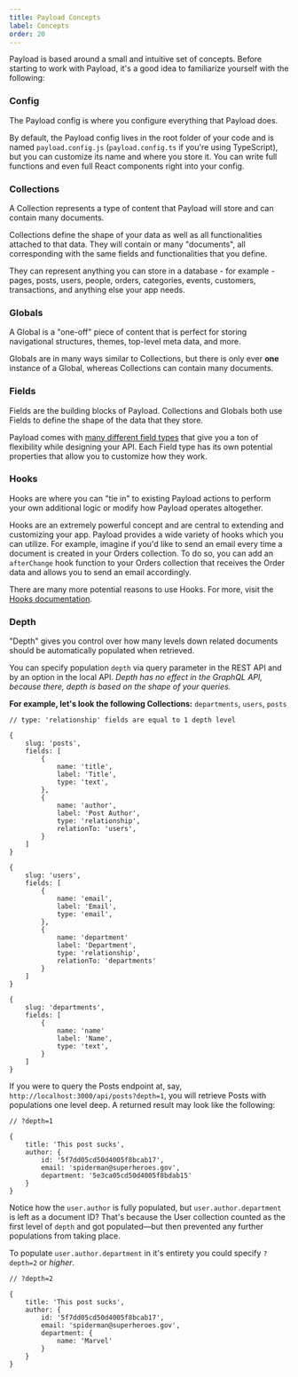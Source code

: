 ```yaml
---
title: Payload Concepts
label: Concepts
order: 20
---
```


Payload is based around a small and intuitive set of concepts. Before starting to work with Payload, it's a good idea to familiarize yourself with the following:

### Config

<Banner type="info">
	The Payload config is where you configure everything that Payload does.
</Banner>

By default, the Payload config lives in the root folder of your code and is named `payload.config.js` (`payload.config.ts` if you're using TypeScript), but you can customize its name and where you store it. You can write full functions and even full React components right into your config.

### Collections

<Banner type="info">
	A Collection represents a type of content that Payload will store and can contain many documents.
</Banner>

Collections define the shape of your data as well as all functionalities attached to that data. They will contain or many "documents", all corresponding with the same fields and functionalities that you define.

They can represent anything you can store in a database - for example - pages, posts, users, people, orders, categories, events, customers, transactions, and anything else your app needs.

### Globals

<Banner type="info">
	A Global is a "one-off" piece of content that is perfect for storing navigational structures, themes, top-level meta data, and more.
</Banner>

Globals are in many ways similar to Collections, but there is only ever **one** instance of a Global, whereas Collections can contain many documents.

### Fields

<Banner type="info">
	Fields are the building blocks of Payload. Collections and Globals both use Fields to define the shape of the data that they store.
</Banner>

Payload comes with [many different field types](../fields/overview) that give you a ton of flexibility while designing your API. Each Field type has its own potential properties that allow you to customize how they work.

### Hooks

<Banner type="info">
	Hooks are where you can "tie in" to existing Payload actions to perform your own additional logic or modify how Payload operates altogether.
</Banner>

Hooks are an extremely powerful concept and are central to extending and customizing your app. Payload provides a wide variety of hooks which you can utilize. For example, imagine if you'd like to send an email every time a document is created in your Orders collection. To do so, you can add an `afterChange` hook function to your Orders collection that receives the Order data and allows you to send an email accordingly.

There are many more potential reasons to use Hooks. For more, visit the [Hooks documentation](/docs/hooks/config).

### Depth

<Banner type="info">
	"Depth" gives you control over how many levels down related documents should be automatically populated when retrieved.
</Banner>

You can specify population `depth` via query parameter in the REST API and by an option in the local API. *Depth has no effect in the GraphQL API, because there, depth is based on the shape of your queries.*

**For example, let's look the following Collections:** `departments`, `users`, `posts`

```
// type: 'relationship' fields are equal to 1 depth level

{
	slug: 'posts',
	fields: [
		{
			name: 'title',
			label: 'Title',
			type: 'text',
		},
		{
			name: 'author',
			label: 'Post Author',
			type: 'relationship',
			relationTo: 'users',
		}
	]
}

{
	slug: 'users',
	fields: [
		{
			name: 'email',
			label: 'Email',
			type: 'email',
		},
		{
			name: 'department'
			label: 'Department',
			type: 'relationship',
			relationTo: 'departments'
		}
	]
}

{
	slug: 'departments',
	fields: [
		{
			name: 'name'
			label: 'Name',
			type: 'text',
		}
	]
}
```

If you were to query the Posts endpoint at, say, `http://localhost:3000/api/posts?depth=1`, you will retrieve Posts with populations one level deep. A returned result may look like the following:

```
// ?depth=1

{
	title: 'This post sucks',
	author: {
		id: '5f7dd05cd50d4005f8bcab17',
		email: 'spiderman@superheroes.gov',
		department: '5e3ca05cd50d4005f8bdab15'
	}
}
```

Notice how the `user.author` is fully populated, but `user.author.department` is left as a document ID? That's because the User collection counted as the first level of `depth` and got populated—but then prevented any further populations from taking place.

To populate `user.author.department` in it's entirety you could specify `?depth=2` or _higher_.

```
// ?depth=2

{
	title: 'This post sucks',
	author: {
		id: '5f7dd05cd50d4005f8bcab17',
		email: 'spiderman@superheroes.gov',
		department: {
			name: 'Marvel'
		}
	}
}
```
